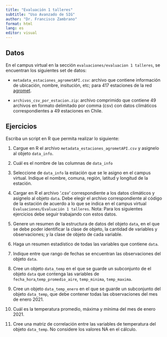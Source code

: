 ```yaml
---
title: "Evaluación 1 talleres"
subtitle: "Uso Avanzado de SIG"
author: "Dr. Francisco Zambrano"
format: html
lang: es
editor: visual
---
```


## Datos

En el campus virtual en la sección `evaluaciones/evaluacion 1 talleres`, se encuentran los siguientes set de datos:

- `metadata_estaciones_agrometAPI.csv`: archivo que contiene información de ubicación, nombre, insitución, etc; para 417 estaciones de la red [agromet](https://www.agromet.cl). 

- `archivos_csv_por_estacion.zip`: archivo comprimido que contiene 49 archivos en formato delimitado por comma (csv) con datos climáticos correspondientes a 49 estaciones en Chile.



## Ejercicios

Escriba un script en R que permita realizar lo siguiente:

1. Cargue en R el archivo `metadata_estaciones_agrometAPI.csv` y asignelo al objeto `data_info`.

2. Cuál es el nombre de las columnas de `data_info`

3. Seleccione de `data_info` la estación que se le asigno en el campus virtual. Indique el nombre, comuna, región, latitud y longitud de la estación.


4. Cargar en R el archivo '.csv' correspondiente a los datos climáticos y asignelo al objeto `data`. Debe elegir el archivo correspondiente al código de la estación de acuerdo a lo que se indica en el campus virtual `Evaluaciones/Evaluación 1 talleres`. Nota: Para los siguientes ejercicios debe seguir trabajando con estos datos.

5. Genere un resumen de la estructura de datos del objeto `data`, en el que se debe poder identificar la clase de objeto, la cantidad de variables y observaciones; y la clase de objeto de cada variable.

6. Haga un resumen estadístico de todas las variables que contiene `data`.

7. Indique entre que rango de fechas se encuentran las observaciones del objeto `data`.

8. Cree un objeto `data_temp` en el que se guarde un subconjunto de el objeto `data` que contenga las variables de `fecha_hora`,`temp_promedio_aire`, `temp_minima`, `temp_maxima`.

9. Cree un objeto `data_temp_enero` en el que se guarde un subconjunto del objeto `data_temp`, que debe contener todas las observaciones del mes de enero 2021.

10. Cuál es la temperatura promedio, máxima y mínima del mes de enero 2021.

11. Cree una matriz de correlación entre las variables de temperatura del objeto `data_temp`. No considere los valores NA en el cálculo.





